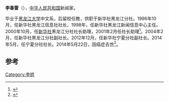 '''李春雷'''（{{bd|1966年|1月|2014年|5月22日|catIdx=Li}}），[[中华人民共和国|中华人民共和国]]新闻家。

毕业于[[黑龙江大学|黑龙江大学]]中文系，后留校任教，供职于新华社黑龙江分社。1996年10月，任新华社黑龙江信息社社长，1998年，任新华社黑龙江新闻信息中心主任。2000年10月，任[[新华社|新华社]]黑龙江分社社长助理，2001年2月任社长助理<ref>{{cite news|title=新华社宁夏分社社长李春雷病逝|url=http://news.163.com/14/0524/10/9T0KOB3T00014Q4P.html|accessdate=2014-06-02|newspaper=网易|archive-url=https://web.archive.org/web/20140602195541/http://news.163.com/14/0524/10/9T0KOB3T00014Q4P.html|archive-date=2014-06-02|dead-url=yes}}</ref>。2004年2月，任新华社黑龙江分社副社长。2012年12月，任新华社宁夏分社副社长。2014年5月，任宁夏分社社长。2014年5月22日，因癌症去世<ref>{{cite news|author=李柳瑶|title=新华社宁夏分社48岁社长李春雷今晨因病去世|url=http://news.jxgdw.com/gnxw/2480491.html|accessdate=2014-06-02|newspaper=搜狐|archive-url=https://web.archive.org/web/20140605052409/http://news.jxgdw.com/gnxw/2480491.html|archive-date=2014-06-05|dead-url=yes}}</ref>。

==参考==
{{reflist}}

[[Category:李姓|Category:李姓]]